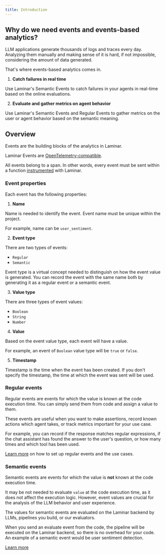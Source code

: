 ```yaml
---
title: Introduction
---
```


## Why do we need events and events-based analytics?

LLM applications generate thousands of logs and traces every day.
Analyzing them manually and making sense of it is hard, if not impossible, considering the amount of data generated.

That's where events-based analytics comes in.

1. **Catch failures in real time**

Use Laminar's Semantic Events to catch failures in your agents in real-time based on the online evaluations.

2. **Evaluate and gather metrics on agent behavior**

Use Laminar's Semantic Events and Regular Events to gather metrics on the user or agent behavior based on the semantic meaning.

## Overview

Events are the building blocks of the analytics in Laminar.

Laminar Events are [OpenTelemetry-compatible](/events/otel).

All events belong to a span. In other words, every event must be sent within a function
[instrumented](/tracing/configuration) with Laminar.

### Event properties

Each event has the following properties:
1. **Name**

Name is needed to identify the event. Event name must be unique within the project.

For example, name can be `user_sentiment`.

2. **Event type**

There are two types of events:
- `Regular`
- `Semantic`

Event type is a virtual concept needed to distinguish on how the event value is generated.
You can record the event with the same name both by generating it as a regular event or a semantic event.

3. **Value type**

There are three types of event values:
- `Boolean`
- `String`
- `Number`

4. **Value**

Based on the event value type, each event will have a value.

For example, an event of `Boolean` value type will be `true` or `false`.

5. **Timestamp**

Timestamp is the time when the event has been created.
If you don't specify the timestamp, the time at which the event was sent will be used.

### Regular events

Regular events are events for which the value is known at the code execution time.
You can simply send them from code and assign a value to them.

These events are useful when you want to make assertions, record known actions which agent takes, or track metrics important for your use case.

For example, you can record if the response matches regular expressions, if the chat assistant has found the answer to the user's question, or how many times and which tool has been used.

[Learn more](/events/regular-events) on how to set up regular events and the use cases.

### Semantic events

Semantic events are events for which the value is **not** known at the code execution time.

It may be not needed to evaluate `value` at the code execution time, as it does not affect the execution logic.
However, event values are crucial for the analysis of the LLM behavior and user experience.

The values for semantic events are evaluated on the Laminar backend by LLMs, pipelines you build, or our evaluators.

When you send an evaluate event from the code, the pipeline will be executed on the Laminar backend,
so there is no overhead for your code.
An example of a semantic event would be user sentiment detection.

[Learn more](/events/semantic-events)

